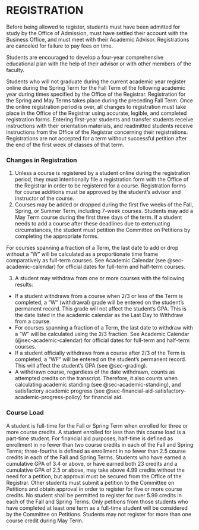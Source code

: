 # REGISTRATION


Before being allowed to register, students must have been admitted for study by the Office of Admission, must have settled their account with the Business Office, and must meet with their Academic Advisor. Registrations are canceled for failure to pay fees on time. 

Students are encouraged to develop a four-year comprehensive educational plan with the help of their advisor or with other members of the faculty. 

Students who will not graduate during the current academic year register online during the Spring Term for the Fall Term of the following academic year during times specified by the Office of the Registrar. Registration for the Spring and May Terms takes place during the preceding Fall Term. Once the online registration period is over, all changes to registration must take place in the Office of the Registrar using accurate, legible, and completed registration forms. Entering first-year students and transfer students receive instructions with their orientation materials, and readmitted students receive instructions from the Office of the Registrar concerning their registrations. Registrations are not accepted for a term without successful petition after the end of the first week of classes of that term. 

### Changes in Registration 
1. Unless a course is registered by a student online during the registration period, they must intentionally file a registration form with the Office of the Registrar in order to be registered for a course.  Registration forms for course additions must be approved by the student’s advisor and instructor of the course. 
2. Courses may be added or dropped during the first five weeks of the Fall, Spring, or Summer Term, including 7-week courses. Students may add a May Term course during the first three days of the term. If a student needs to add a course after these deadlines due to extenuating circumstances, the student must petition the Committee on Petitions by completing the appropriate forms.

For courses spanning a fraction of a Term, the last date to add or drop without a “W” will be calculated as a proportionate time frame comparatively as full-term courses.  See Academic Calendar (see @sec-academic-calendar) for official dates for full-term and half-term courses.

3. A student may withdraw from one or more courses with the following results: 
  - If a student withdraws from a course when 2/3 or less of the Term is completed, a “W” (withdrawal) grade will be entered on the student’s permanent record. This grade will not affect the student’s GPA.  This is the date listed in the academic calendar as the Last Day to Withdraw from a course.   
  - For courses spanning a fraction of a Term, the last date to withdraw with a “W” will be calculated using the 2/3 fraction.  See Academic Calendar (@sec-academic-calendar) for official dates for full-term and half-term courses.
  - If a student officially withdraws from a course after 2/3 of the Term is completed, a “WF” will be entered on the student’s permanent record. This will affect the student’s GPA (see @sec-grading). 
  - A withdrawn course, regardless of the date withdrawn, counts as attempted credits on the transcript. Therefore, it also counts when calculating academic standing (see @sec-academic-standing), and satisfactory academic progress (see @sec-financial-aid-satisfactory-academic-progress-policy) for financial aid.

### Course Load {#sec-course-load}

A student is full-time for the Fall or Spring Term when enrolled for three or more course credits. A student enrolled for less than this course load is a part-time student. For financial aid purposes, half-time is defined as enrollment in no fewer than two course credits in each of the Fall and Spring Terms; three-fourths is defined as enrollment in no fewer than 2.5 course credits in each of the Fall and Spring Terms. Students who have earned a cumulative GPA of 3.4 or above, or have earned both 23 credits and a cumulative GPA of 2.5 or above, may take above 4.99 credits without the need for a petition, but approval must be secured from the Office of the Registrar. Other students must submit a petition to the Committee on Petitions and obtain approval in order to register for five or more course credits. No student shall be permitted to register for over 5.99 credits in each of the Fall and Spring Terms. Only petitions from those students who have completed at least one term as a full-time student will be considered by the Committee on Petitions.  Students may not register for more than one course credit during May Term.

